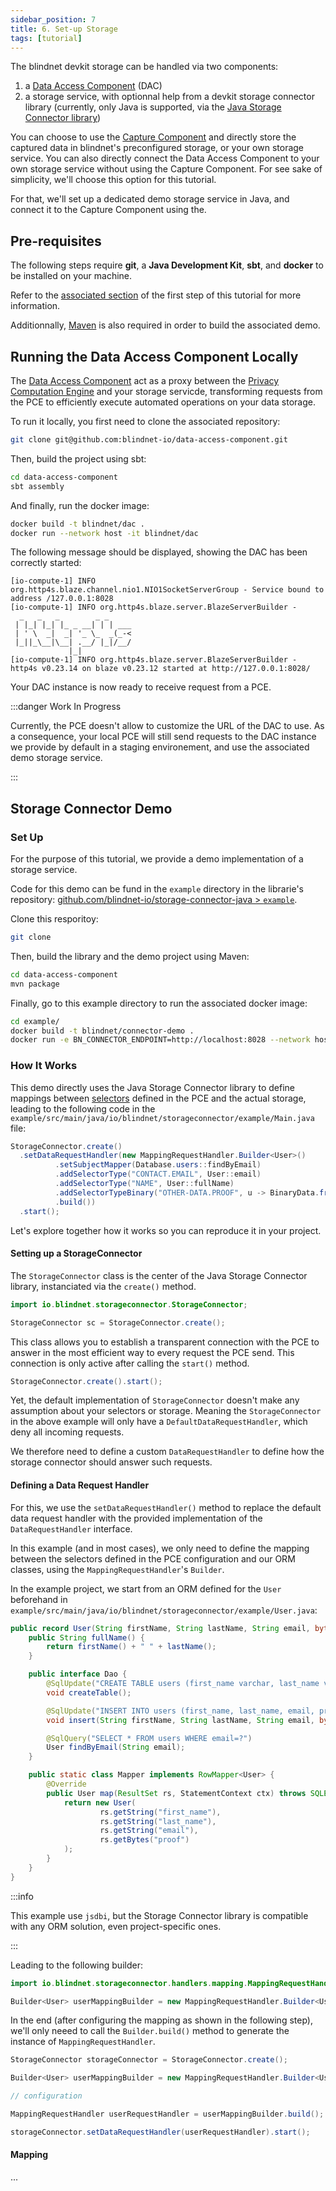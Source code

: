 ```yaml
---
sidebar_position: 7
title: 6. Set-up Storage
tags: [tutorial]
---
```


The blindnet devkit storage can be handled via two components:

1. a [Data Access Component](/docs/storage/data-access) (DAC)
2. a storage service, with optionnal help from a devkit storage connector library (currently, only Java is supported, via the  [Java Storage Connector library](https://github.com/blindnet-io/storage-connector-java))

You can choose to use the [Capture Component](/docs/data-capture) and directly store the captured data in blindnet's preconfigured storage, or your own storage service. You can also directly connect the Data Access Component to your own storage service without using the Capture Component. For see sake of simplicity, we'll choose this option for this tutorial.

For that, we'll set up a dedicated demo storage service in Java, and connect it to the Capture Component using the.

## Pre-requisites

The following steps require **git**, a **Java Development Kit**, **sbt**, and **docker** to be installed on your machine.

Refer to the [associated section](http://localhost:3000/docs/tutorials/intro/PCE-set-up#pre-requisites) of the first step of this tutorial for more information.

Additionnally, [Maven](https://maven.apache.org/install.html) is also required in order to build the associated demo.


## Running the Data Access Component Locally

The [Data Access Component](/docs/storage/data-access) act as a proxy between the  [Privacy Computation Engine](/docs/computation) and your storage servicde, transforming requests from the PCE to efficiently execute automated operations on your data storage.

To run it locally, you first need to clone the associated repository:

```bash
git clone git@github.com:blindnet-io/data-access-component.git
```

Then, build the project using sbt:

```bash
cd data-access-component
sbt assembly
```

And finally, run the docker image:

```bash
docker build -t blindnet/dac .
docker run --network host -it blindnet/dac
```

The following message should be displayed, showing the DAC has been correctly started:

```text
[io-compute-1] INFO org.http4s.blaze.channel.nio1.NIO1SocketServerGroup - Service bound to address /127.0.0.1:8028
[io-compute-1] INFO org.http4s.blaze.server.BlazeServerBuilder - 
  _   _   _        _ _
 | |_| |_| |_ _ __| | | ___
 | ' \  _|  _| '_ \_  _(_-<
 |_||_\__|\__| .__/ |_|/__/
             |_|
[io-compute-1] INFO org.http4s.blaze.server.BlazeServerBuilder - http4s v0.23.14 on blaze v0.23.12 started at http://127.0.0.1:8028/
```

Your DAC instance is now ready to receive request from a PCE.

:::danger Work In Progress

Currently, the PCE doesn't allow to customize the URL of the DAC to use. As a consequence, your local PCE will still send requests to the DAC instance we provide by default in a staging environement, and use the associated demo storage service.

:::

## Storage Connector Demo

### Set Up

For the purpose of this tutorial, we provide a demo implementation of a storage service.

Code for this demo can be fund in the `example` directory in the librarie's repository: [github.com/blindnet-io/storage-connector-java > `example`](https://github.com/blindnet-io/storage-connector-java/tree/develop/example).

Clone this resporitoy:

```bash
git clone
```

Then, build the library and the demo project using Maven:

```bash
cd data-access-component
mvn package
```

Finally, go to this example directory to run the associated docker image:

```bash
cd example/
docker build -t blindnet/connector-demo .
docker run -e BN_CONNECTOR_ENDPOINT=http://localhost:8028 --network host -it blindnet/connector-demo
```

### How It Works

This demo directly uses the Java Storage Connector library to define mappings between [selectors](/docs/computation/configuration#selectors) defined in the PCE and the actual storage, leading to the following code in the `example/src/main/java/io/blindnet/storageconnector/example/Main.java` file:

```java
StorageConnector.create()
  .setDataRequestHandler(new MappingRequestHandler.Builder<User>()
          .setSubjectMapper(Database.users::findByEmail)
          .addSelectorType("CONTACT.EMAIL", User::email)
          .addSelectorType("NAME", User::fullName)
          .addSelectorTypeBinary("OTHER-DATA.PROOF", u -> BinaryData.fromArray(u.proof()))
          .build())
  .start();
```

Let's explore together how it works so you can reproduce it in your project.

#### Setting up a StorageConnector

The `StorageConnector` class is the center of the Java Storage Connector library, instanciated via the `create()` method.

```java
import io.blindnet.storageconnector.StorageConnector;

StorageConnector sc = StorageConnector.create();
```

This class allows you to establish a transparent connection with the PCE to answer in the most efficient way to every request the PCE send.
This connection is only active after calling the `start()` method.

```java
StorageConnector.create().start();
```

Yet, the default implementation of `StorageConnector` doesn't make any assumption about your selectors or storage.
Meaning the `StorageConnector` in the above example will only have a `DefaultDataRequestHandler`, which deny all incoming requests.

We therefore need to define a custom `DataRequestHandler` to define how the storage connector should answer such requests.

#### Defining a Data Request Handler

For this, we use the `setDataRequestHandler()` method to replace the default data request handler with the provided implementation of the `DataRequestHandler` interface.

In this example (and in most cases), we only need to define the mapping between the selectors defined in the PCE configuration and our ORM classes, using the `MappingRequestHandler`'s `Builder`.

In the example project, we start from an ORM defined for the `User` beforehand in `example/src/main/java/io/blindnet/storageconnector/example/User.java`:

```java
public record User(String firstName, String lastName, String email, byte[] proof) {
    public String fullName() {
        return firstName() + " " + lastName();
    }

    public interface Dao {
        @SqlUpdate("CREATE TABLE users (first_name varchar, last_name varchar, email varchar, proof varbinary)")
        void createTable();

        @SqlUpdate("INSERT INTO users (first_name, last_name, email, proof) VALUES (?, ?, ?, ?)")
        void insert(String firstName, String lastName, String email, byte[] proof);

        @SqlQuery("SELECT * FROM users WHERE email=?")
        User findByEmail(String email);
    }

    public static class Mapper implements RowMapper<User> {
        @Override
        public User map(ResultSet rs, StatementContext ctx) throws SQLException {
            return new User(
                    rs.getString("first_name"),
                    rs.getString("last_name"),
                    rs.getString("email"),
                    rs.getBytes("proof")
            );
        }
    }
}
```

:::info

This example use `jsdbi`, but the Storage Connector library is compatible with any ORM solution, even project-specific ones.

:::

Leading to the following builder:

```java
import io.blindnet.storageconnector.handlers.mapping.MappingRequestHandler;

Builder<User> userMappingBuilder = new MappingRequestHandler.Builder<User>();
```

In the end (after configuring the mapping as shown in the following step), we'll only neeed to call the `Builder.build()` method to generate the instance of `MappingRequestHandler`.

```java
StorageConnector storageConnector = StorageConnector.create();

Builder<User> userMappingBuilder = new MappingRequestHandler.Builder<User>();

// configuration

MappingRequestHandler userRequestHandler = userMappingBuilder.build();

storageConnector.setDataRequestHandler(userRequestHandler).start();
```

#### Mapping

...
